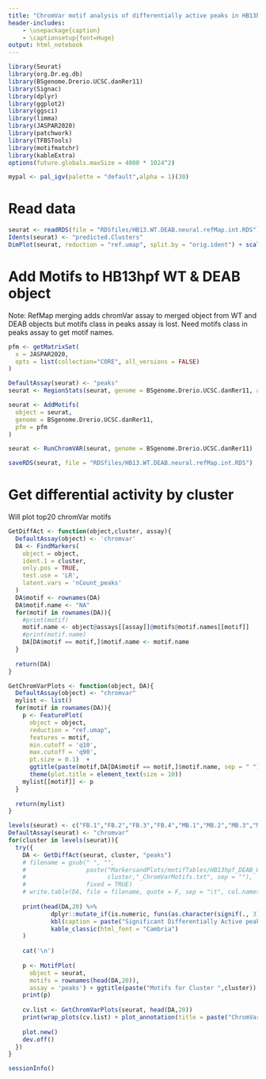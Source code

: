 ```yaml
---
title: "ChromVar motif analysis of differentially active peaks in HB13hpf DEAB & WT neural subset R Notebook"
header-includes:
    - \usepackage{caption}
    - \captionsetup{font=Huge}
output: html_notebook
---
```


```r
library(Seurat)
library(org.Dr.eg.db)
library(BSgenome.Drerio.UCSC.danRer11)
library(Signac)
library(dplyr)
library(ggplot2)
library(ggsci)
library(limma)
library(JASPAR2020)
library(patchwork)
library(TFBSTools)
library(motifmatchr)
library(kableExtra)
options(future.globals.maxSize = 4000 * 1024^2)
```

```r
mypal <- pal_igv(palette = "default",alpha = 1)(30)
```

# Read data

```r
seurat <- readRDS(file = "RDSfiles/HB13.WT.DEAB.neural.refMap.int.RDS")
Idents(seurat) <- "predicted.Clusters"
DimPlot(seurat, reduction = "ref.umap", split.by = "orig.ident") + scale_color_igv()
```

# Add Motifs to HB13hpf WT & DEAB object

Note: RefMap merging adds chromVar assay to merged object from WT and DEAB objects but motifs class in peaks assay is lost. Need motifs class in peaks assay to get motif names.

```r
pfm <- getMatrixSet(
  x = JASPAR2020,
  opts = list(collection="CORE", all_versions = FALSE)
)

DefaultAssay(seurat) <- "peaks"
seurat <- RegionStats(seurat, genome = BSgenome.Drerio.UCSC.danRer11, assay = "peaks")

seurat <- AddMotifs(
  object = seurat,
  genome = BSgenome.Drerio.UCSC.danRer11,
  pfm = pfm
)
```

```r
seurat <- RunChromVAR(seurat, genome = BSgenome.Drerio.UCSC.danRer11)
```


```r
saveRDS(seurat, file = "RDSfiles/HB13.WT.DEAB.neural.refMap.int.RDS")
```

# Get differential activity by cluster

Will plot top20 chromVar motifs
```r
GetDiffAct <- function(object,cluster, assay){
  DefaultAssay(object) <- 'chromvar'
  DA <- FindMarkers(
    object = object,
    ident.1 = cluster,
    only.pos = TRUE,
    test.use = 'LR',
    latent.vars = 'nCount_peaks'
  )
  DA$motif <- rownames(DA)
  DA$motif.name <- "NA"
  for(motif in rownames(DA)){
    #print(motif)
    motif.name <- object@assays[[assay]]@motifs@motif.names[[motif]]
    #print(motif.name)
    DA[DA$motif == motif,]$motif.name <- motif.name
  }
  
  return(DA)
}

GetChromVarPlots <- function(object, DA){
  DefaultAssay(object) <- "chromvar"
  mylist <- list()
  for(motif in rownames(DA)){
    p <- FeaturePlot(
      object = object,
      reduction = "ref.umap",
      features = motif,
      min.cutoff = 'q10',
      max.cutoff = 'q90',
      pt.size = 0.1)  + 
      ggtitle(paste(motif,DA[DA$motif == motif,]$motif.name, sep = " ")) + 
      theme(plot.title = element_text(size = 10))
    mylist[[motif]] <- p
  }
  
  return(mylist)
}
```


```r
levels(seurat) <- c("FB.1","FB.2","FB.3","FB.4","MB.1","MB.2","MB.3","MHB.1","MHB.2","MHB.3","MHB.4","MHB.5","r1","r1 & r2","r2","r3","r4","r5","r6","CHB.1","CHB.2","CHB.3","SC.1","SC.2","SC.3","Ciliated","Neuron")
DefaultAssay(seurat) <- "chromvar"
for(cluster in levels(seurat)){
  try({
    DA <- GetDiffAct(seurat, cluster, "peaks")
    # filename = gsub(" ", "", 
    #                 paste("MarkersandPlots/motifTables/HB13hpf_DEAB_WT_neural_",
    #                       cluster,"_ChromVarMotifs.txt", sep = ""),
    #                 fixed = TRUE)
    # write.table(DA, file = filename, quote = F, sep = "\t", col.names = NA)
    
    print(head(DA,20) %>% 
            dplyr::mutate_if(is.numeric, funs(as.character(signif(., 3)))) %>%
            kbl(caption = paste("Significant Differentially Active peaks in Cluster ",cluster)) %>% 
            kable_classic(html_font = "Cambria")
    )
    
    cat('\n')
    
    p <- MotifPlot(
      object = seurat,
      motifs = rownames(head(DA,20)),
      assay = 'peaks') + ggtitle(paste("Motifs for Cluster ",cluster))
    print(p)
    
    cv.list <- GetChromVarPlots(seurat, head(DA,20))
    print(wrap_plots(cv.list) + plot_annotation(title = paste("ChromVar plots for Cluster ",cluster)))
    
    plot.new()
    dev.off()
  })
}
```




```r
sessionInfo()
```

